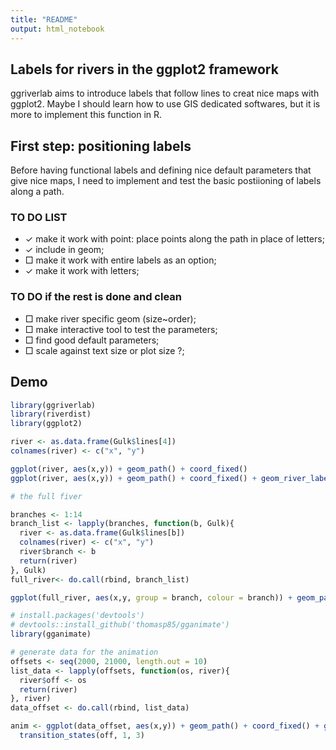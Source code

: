 ```yaml
---
title: "README"
output: html_notebook
---
```


## Labels for rivers in the ggplot2 framework

ggriverlab aims to introduce labels that follow lines to creat nice maps with ggplot2.
Maybe I should learn how to use GIS dedicated softwares, but it is more to implement this function in R.

## First step: positioning labels

Before having functional labels and defining nice default parameters that give nice maps, I need to implement and test the basic postiioning of labels along a path.



### TO DO LIST

- $\checkmark$ make it work with point: place points along the path in place of letters;
- $\checkmark$ include in geom;
- $\Box$ make it work with entire labels as an option;
- $\checkmark$ make it work with letters;


### TO DO if the rest is done and clean

- $\Box$ make river specific geom (size~order);
- $\Box$ make interactive tool to test the parameters; 
- $\Box$ find good default parameters;
- $\Box$ scale against text size or plot size ?;


## Demo

```r
library(ggriverlab)
library(riverdist)
library(ggplot2)

river <- as.data.frame(Gulk$lines[4])
colnames(river) <- c("x", "y")

ggplot(river, aes(x,y)) + geom_path() + coord_fixed()
ggplot(river, aes(x,y)) + geom_path() + coord_fixed() + geom_river_label(aes(label = "Gulk", offset = 14000, dist = 1500, vpos = 2000, win = 3000))

# the full fiver

branches <- 1:14
branch_list <- lapply(branches, function(b, Gulk){
  river <- as.data.frame(Gulk$lines[b])
  colnames(river) <- c("x", "y")
  river$branch <- b
  return(river)
}, Gulk)
full_river<- do.call(rbind, branch_list)

ggplot(full_river, aes(x,y, group = branch, colour = branch)) + geom_path() + coord_fixed() + geom_river_label(aes(label = "Gulk", offset = 6000, dist = 2000, vpos = 3000, win = 3000))


```
```r
# install.packages('devtools')
# devtools::install_github('thomasp85/gganimate')
library(gganimate)

# generate data for the animation
offsets <- seq(2000, 21000, length.out = 10)
list_data <- lapply(offsets, function(os, river){
  river$off <- os
  return(river)
}, river)
data_offset <- do.call(rbind, list_data)

anim <- ggplot(data_offset, aes(x,y)) + geom_path() + coord_fixed() + geom_river_label(aes(label = "Gulk", offset = off, dist = 1500, vpos = 1500, win = 4000))+
  transition_states(off, 1, 3)
```
